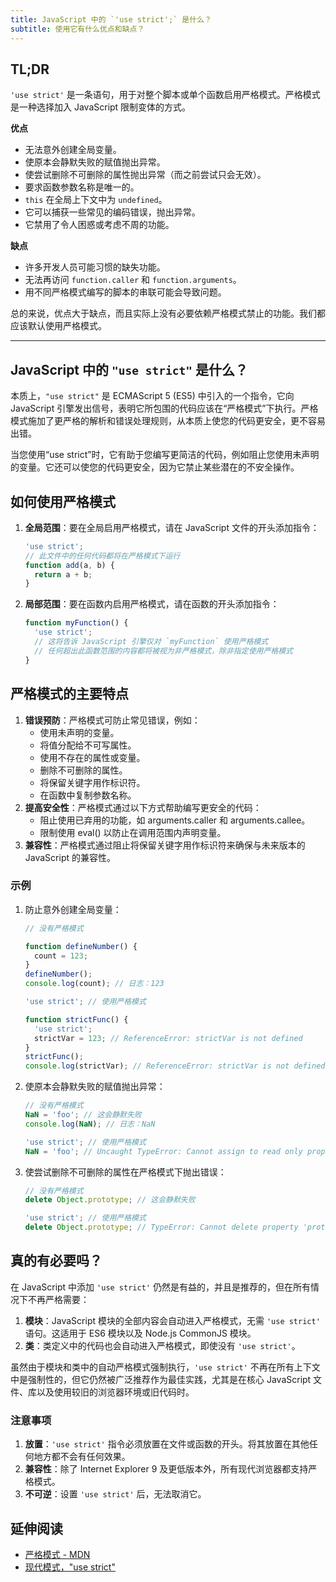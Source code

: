 ```yaml
---
title: JavaScript 中的 `'use strict';` 是什么？
subtitle: 使用它有什么优点和缺点？
---
```


## TL;DR

`'use strict'` 是一条语句，用于对整个脚本或单个函数启用严格模式。严格模式是一种选择加入 JavaScript 限制变体的方式。

**优点**

* 无法意外创建全局变量。
* 使原本会静默失败的赋值抛出异常。
* 使尝试删除不可删除的属性抛出异常（而之前尝试只会无效）。
* 要求函数参数名称是唯一的。
* `this` 在全局上下文中为 `undefined`。
* 它可以捕获一些常见的编码错误，抛出异常。
* 它禁用了令人困惑或考虑不周的功能。

**缺点**

* 许多开发人员可能习惯的缺失功能。
* 无法再访问 `function.caller` 和 `function.arguments`。
* 用不同严格模式编写的脚本的串联可能会导致问题。

总的来说，优点大于缺点，而且实际上没有必要依赖严格模式禁止的功能。我们都应该默认使用严格模式。

***

## JavaScript 中的 `"use strict"` 是什么？

本质上，`"use strict"` 是 ECMAScript 5 (ES5) 中引入的一个指令，它向 JavaScript 引擎发出信号，表明它所包围的代码应该在“严格模式”下执行。严格模式施加了更严格的解析和错误处理规则，从本质上使您的代码更安全，更不容易出错。

当您使用“use strict”时，它有助于您编写更简洁的代码，例如阻止您使用未声明的变量。它还可以使您的代码更安全，因为它禁止某些潜在的不安全操作。

## 如何使用严格模式

1. **全局范围**：要在全局启用严格模式，请在 JavaScript 文件的开头添加指令：

   ```js live
   'use strict';
   // 此文件中的任何代码都将在严格模式下运行
   function add(a, b) {
     return a + b;
   }
   ```

2. **局部范围**：要在函数内启用严格模式，请在函数的开头添加指令：

   ```js live
   function myFunction() {
     'use strict';
     // 这将告诉 JavaScript 引擎仅对 `myFunction` 使用严格模式
     // 任何超出此函数范围的内容都将被视为非严格模式，除非指定使用严格模式
   }
   ```

## 严格模式的主要特点

1. **错误预防**：严格模式可防止常见错误，例如：
   * 使用未声明的变量。
   * 将值分配给不可写属性。
   * 使用不存在的属性或变量。
   * 删除不可删除的属性。
   * 将保留关键字用作标识符。
   * 在函数中复制参数名称。
2. **提高安全性**：严格模式通过以下方式帮助编写更安全的代码：
   * 阻止使用已弃用的功能，如 arguments.caller 和 arguments.callee。
   * 限制使用 eval() 以防止在调用范围内声明变量。
3. **兼容性**：严格模式通过阻止将保留关键字用作标识符来确保与未来版本的 JavaScript 的兼容性。

### 示例

1. 防止意外创建全局变量：

   ```js live
   // 没有严格模式

   function defineNumber() {
     count = 123;
   }
   defineNumber();
   console.log(count); // 日志：123
   ```

   ```js live
   'use strict'; // 使用严格模式

   function strictFunc() {
     'use strict';
     strictVar = 123; // ReferenceError: strictVar is not defined
   }
   strictFunc();
   console.log(strictVar); // ReferenceError: strictVar is not defined
   ```

2. 使原本会静默失败的赋值抛出异常：

   ```js live
   // 没有严格模式
   NaN = 'foo'; // 这会静默失败
   console.log(NaN); // 日志：NaN
   ```

   ```js live
   'use strict'; // 使用严格模式
   NaN = 'foo'; // Uncaught TypeError: Cannot assign to read only property 'NaN' of object '#<Window>'
   ```

3. 使尝试删除不可删除的属性在严格模式下抛出错误：

   ```js live
   // 没有严格模式
   delete Object.prototype; // 这会静默失败
   ```

   ```js live
   'use strict'; // 使用严格模式
   delete Object.prototype; // TypeError: Cannot delete property 'prototype' of function Object() { [native code] }
   ```

## 真的有必要吗？

在 JavaScript 中添加 `'use strict'` 仍然是有益的，并且是推荐的，但在所有情况下不再严格需要：

1. **模块**：JavaScript 模块的全部内容会自动进入严格模式，无需 `'use strict'` 语句。这适用于 ES6 模块以及 Node.js CommonJS 模块。
2. **类**：类定义中的代码也会自动进入严格模式，即使没有 `'use strict'`。

虽然由于模块和类中的自动严格模式强制执行，`'use strict'` 不再在所有上下文中是强制性的，但它仍然被广泛推荐作为最佳实践，尤其是在核心 JavaScript 文件、库以及使用较旧的浏览器环境或旧代码时。

### 注意事项

1. **放置**：`'use strict'` 指令必须放置在文件或函数的开头。将其放置在其他任何地方都不会有任何效果。
2. **兼容性**：除了 Internet Explorer 9 及更低版本外，所有现代浏览器都支持严格模式。
3. **不可逆**：设置 `'use strict'` 后，无法取消它。

## 延伸阅读

* [严格模式 - MDN](https://developer.mozilla.org/zh-CN/docs/Web/JavaScript/Reference/Strict_mode)
* [现代模式，"use strict"](https://javascript.info/strict-mode)

